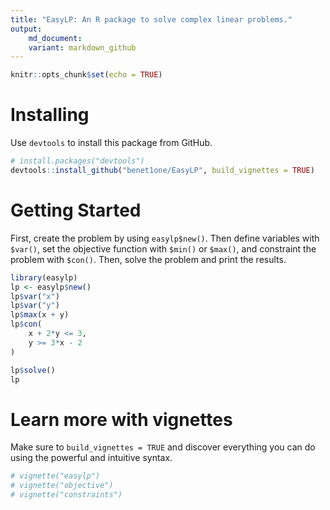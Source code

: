 ```yaml
---
title: "EasyLP: An R package to solve complex linear problems."
output: 
    md_document:
    variant: markdown_github
---
```


```r
knitr::opts_chunk$set(echo = TRUE)
```

# Installing

Use `devtools` to install this package from GitHub.

```r
# install.packages("devtools")
devtools::install_github("benet1one/EasyLP", build_vignettes = TRUE)
```

# Getting Started

First, create the problem by using `easylp$new()`. Then define variables with `$var()`, set the objective function with `$min()` or `$max()`, and constraint the problem with `$con()`. Then, solve the problem and print the results.

```r
library(easylp)
lp <- easylp$new()
lp$var("x")
lp$var("y")
lp$max(x + y)
lp$con(
    x + 2*y <= 3,
    y >= 3*x - 2
)

lp$solve()
lp
```

# Learn more with vignettes

Make sure to `build_vignettes = TRUE` and discover everything you can do using the powerful and intuitive syntax.

```r
# vignette("easylp")
# vignette("objective")
# vignette("constraints")
```
